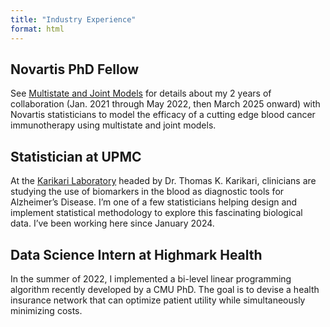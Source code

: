 ```yaml
---
title: "Industry Experience"
format: html
---
```


## Novartis PhD Fellow

See [Multistate and Joint Models](research.qmd#multistate-and-joint-models) for details about my 2 years of collaboration (Jan. 2021 through May 2022, then March 2025 onward) with Novartis statisticians to model the efficacy of a cutting edge blood cancer immunotherapy using multistate and joint models.

## Statistician at UPMC

At the [Karikari Laboratory](https://karikarilab.org/) headed by Dr. Thomas K. Karikari, clinicians are studying the use of biomarkers in the blood as diagnostic tools for Alzheimer's Disease. I'm one of a few statisticians helping design and implement statistical methodology to explore this fascinating biological data. I've been working here since January 2024.

## Data Science Intern at Highmark Health

In the summer of 2022, I implemented a bi-level linear programming algorithm recently developed by a CMU PhD. The goal is to devise a health insurance network that can optimize patient utility while simultaneously minimizing costs.
